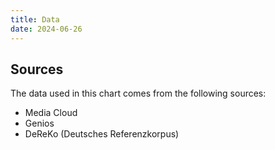 ```yaml
---
title: Data
date: 2024-06-26
---
```


## Sources

The data used in this chart comes from the following sources:

- Media Cloud
- Genios
- DeReKo (Deutsches Referenzkorpus)
